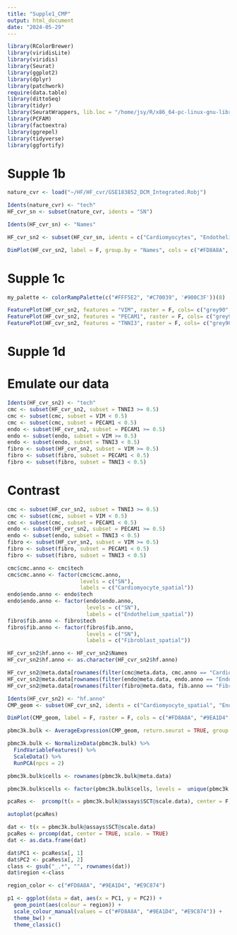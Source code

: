 ```yaml
---
title: "Supple1_CMP"
output: html_document
date: "2024-05-29"
---
```


```r
library(RColorBrewer)
library(viridisLite)
library(viridis)
library(Seurat)
library(ggplot2)
library(dplyr)
library(patchwork)
require(data.table)
library(dittoSeq)
library(tidyr)
library(SeuratWrappers, lib.loc = "/home/jsy/R/x86_64-pc-linux-gnu-library/4.1")
library(PCFAM)
library(factoextra)
library(ggrepel)
library(tidyverse)
library(ggfortify)
```

# Supple 1b
```r
nature_cvr <- load("~/HF/HF_cvr/GSE183852_DCM_Integrated.Robj")

Idents(nature_cvr) <- "tech"
HF_cvr_sn <- subset(nature_cvr, idents = "SN")

Idents(HF_cvr_sn) <- "Names"

HF_cvr_sn2 <- subset(HF_cvr_sn, idents = c("Cardiomyocytes", "Endothelium", "Fibroblasts", "Pericytes", "Smooth_Muscle", "Myeloid", "NK/T-Cells", "B-Cells", "Neurons", "Lymphatic", "Mast", "Adipocytes"))

DimPlot(HF_cvr_sn2, label = F, group.by = "Names", cols = c("#FD8A8A", "#9EA1D4", "#E9C874", "#007F73", "#5ec3cb", "#4CCD99", "#240A34", "#490685", "#29506c", "#f02dc7", "#FDAF7B", "#FFEDD8"), raster = F) + ggtitle(NULL)


```

# Supple 1c
```r
my_palette <- colorRampPalette(c("#FFF5E2", "#C70039", '#900C3F'))(8)

FeaturePlot(HF_cvr_sn2, features = "VIM", raster = F, cols= c("grey90", my_palette))
FeaturePlot(HF_cvr_sn2, features = "PECAM1", raster = F, cols= c("grey90", my_palette))
FeaturePlot(HF_cvr_sn2, features = "TNNI3", raster = F, cols= c("grey90", my_palette))
```

# Supple 1d
# Emulate our data
```r
Idents(HF_cvr_sn2) <- "tech"
cmc <- subset(HF_cvr_sn2, subset = TNNI3 >= 0.5)
cmc <- subset(cmc, subset = VIM < 0.5)
cmc <- subset(cmc, subset = PECAM1 < 0.5)
endo <- subset(HF_cvr_sn2, subset = PECAM1 >= 0.5)
endo <- subset(endo, subset = VIM >= 0.5)
endo <- subset(endo, subset = TNNI3 < 0.5)
fibro <- subset(HF_cvr_sn2, subset = VIM >= 0.5)
fibro <- subset(fibro, subset = PECAM1 < 0.5)
fibro <- subset(fibro, subset = TNNI3 < 0.5)

```

# Contrast
```r
cmc <- subset(HF_cvr_sn2, subset = TNNI3 >= 0.5)
cmc <- subset(cmc, subset = VIM < 0.5)
cmc <- subset(cmc, subset = PECAM1 < 0.5)
endo <- subset(HF_cvr_sn2, subset = PECAM1 >= 0.5)
endo <- subset(endo, subset = TNNI3 < 0.5)
fibro <- subset(HF_cvr_sn2, subset = VIM >= 0.5)
fibro <- subset(fibro, subset = PECAM1 < 0.5)
fibro <- subset(fibro, subset = TNNI3 < 0.5)
```

```r
cmc$cmc.anno <- cmc$tech
cmc$cmc.anno <- factor(cmc$cmc.anno, 
                       levels = c("SN"),
                       labels = c("Cardiomyocyte_spatial"))
endo$endo.anno <- endo$tech
endo$endo.anno <- factor(endo$endo.anno,
                         levels = c("SN"),
                         labels = c("Endothelium_spatial"))
fibro$fib.anno <- fibro$tech
fibro$fib.anno <- factor(fibro$fib.anno,
                         levels = c("SN"),
                         labels = c("Fibroblast_spatial"))

HF_cvr_sn2$hf.anno <- HF_cvr_sn2$Names
HF_cvr_sn2$hf.anno <- as.character(HF_cvr_sn2$hf.anno)

HF_cvr_sn2@meta.data[rownames(filter(cmc@meta.data, cmc.anno == "Cardiomyocyte_spatial")), "hf.anno"] <- "Cardiomyocyte_spatial"
HF_cvr_sn2@meta.data[rownames(filter(endo@meta.data, endo.anno == "Endothelium_spatial")), "hf.anno"] <- "Endothelium_spatial"
HF_cvr_sn2@meta.data[rownames(filter(fibro@meta.data, fib.anno == "Fibroblast_spatial")), "hf.anno"] <- "Fibroblast_spatial"

Idents(HF_cvr_sn2) <- "hf.anno"
CMP_geom <- subset(HF_cvr_sn2, idents = c("Cardiomyocyte_spatial", "Endothelium_spatial", "Fibroblast_spatial"))

DimPlot(CMP_geom, label = F, raster = F, cols = c("#FD8A8A", "#9EA1D4", "#E9C874"))

pbmc3k.bulk <- AverageExpression(CMP_geom, return.seurat = TRUE, group.by = c('hf.anno'), add.ident = "orig.ident")

pbmc3k.bulk <- NormalizeData(pbmc3k.bulk) %>% 
  FindVariableFeatures() %>% 
  ScaleData() %>% 
  RunPCA(npcs = 2)

pbmc3k.bulk$cells <- rownames(pbmc3k.bulk@meta.data)

pbmc3k.bulk$cells <- factor(pbmc3k.bulk$cells, levels =  unique(pbmc3k.bulk$cells) %>% str_sort())

pcaRes <-  prcomp(t(x = pbmc3k.bulk@assays$SCT@scale.data), center = F, scale. = F) 

autoplot(pcaRes)

dat <- t(x = pbmc3k.bulk@assays$SCT@scale.data)
pcaRes <- prcomp(dat, center = TRUE, scale. = TRUE)
dat <- as.data.frame(dat)

dat$PC1 <- pcaRes$x[, 1]
dat$PC2 <- pcaRes$x[, 2]
class <- gsub("_.*", "", rownames(dat))
dat$region <-class

region_color <- c("#FD8A8A", "#9EA1D4", "#E9C874")

p1 <- ggplot(data = dat, aes(x = PC1, y = PC2)) +
  geom_point(aes(colour = region)) +
  scale_colour_manual(values = c("#FD8A8A", "#9EA1D4", "#E9C874")) +
  theme_bw() + 
  theme_classic()
```

